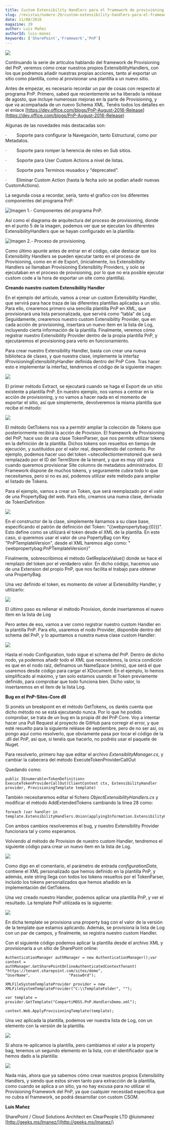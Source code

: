 ```yaml
---
title: Custom Extensibility Handlers para el framework de provisioning del PnP
slug: /revistas/numero-29/custom-extensibility-handlers-para-el-framework-de-provisioning-del-pnp
date: 11/08/2016
magazine: 29
author: Luis Mañez
authorId: luis-manez
keywords: ['SharePoint','Framework','PnP']
---
```






![](../../../images/numero29/custom-extensibility-handlers-para-el-framework-de-provisioning-del-pnp/image1.png)



Continuando la serie de artículos hablando del framework de Provisioning del PnP, veremos cómo crear nuestros propios ExtensibilityHandlers, con los que podremos añadir nuestras propias acciones, tanto al exportar un sitio como plantilla, como al provisionar una plantilla a un nuevo sitio.

Antes de empezar, es necesario recordar un par de cosas con respecto al programa PnP. Primero, sabed que recientemente se ha liberado la reléase de agosto, que incluye numerosas mejoras en la parte de Provisioning, y que va acompañada de un nuevo Schema XML. Tenéis todos los detalles en el enlace [https://dev.office.com/blogs/PnP-August-2016-Release](https://dev.office.com/blogs/PnP-August-2016-Release)

Algunas de las novedades más destacadas son:

·          Soporte para configurar la Navegación, tanto Estructural, como por Metadatos.

·          Soporte para romper la herencia de roles en Sub sitios.

·          Soporte para User Custom Actions a nivel de listas.

·          Soporte para Terminos reusados y “deprecated”.

·          Eliminar Custom Action (hasta la fecha solo se podían añadir nuevas CustomActions).

La segunda cosa a recordar, sería, tanto el grafico con los diferentes componentes del programa PnP:

![Imagen 1.- Componentes del programa PnP.](../../../images/numero29/custom-extensibility-handlers-para-el-framework-de-provisioning-del-pnp/image2.png)

Así como el diagrama de arquitectura del proceso de provisioning, donde en el punto 5 de la imagen, podemos ver que se ejecutan los diferentes ExtensibilityHandlers que se hayan configurado en la plantilla:

![Imagen 2.- Proceso de provisioning.](../../../images/numero29/custom-extensibility-handlers-para-el-framework-de-provisioning-del-pnp/image3.png)

Como último apunte antes de entrar en el código, cabe destacar que los Extensibility Handlers se pueden ejecutar tanto en el proceso de Provisioning, como en el de Export, (inicialmente, los Extensibilbity Handlers se llamaban Provisioning Extensiblity Providers, y solo se ejecutaban en el proceso de provisioning, por lo que no era posible ejecutar custom code a la hora de exportar un site como plantilla).

**Creando nuestro custom Extensibility Handler**

En el ejemplo del artículo, vamos a crear un custom Extensiblity Handler, que servirá para hace traza de las diferentes plantillas aplicadas a un sitio. Para ello, crearemos primero una sencilla plantilla PnP en XML, que provisionará una lista personalizada, que servirá como “tabla” de Log. Seguidamente, crearemos nuestro custom Extensibility Provider, que en cada acción de provisioning, insertara un nuevo ítem en la lista de Log, incluyendo cierta información de la plantilla. Finalmente, veremos cómo registrar nuestro Extensibility Provider dentro de la propia plantilla PnP, y ejecutaremos el provisioning para verlo en funcionamiento.

Para crear nuestro Extensibility Handler, basta con crear una nueva biblioteca de clases, y que nuestra clase, implemente la interfaz IProvisioningExtensibilityHandler definida dentro del PnP Core. Tras hacer esto e implementar la interfaz, tendremos el código de la siguiente imagen:​

![](../../../images/numero29/custom-extensibility-handlers-para-el-framework-de-provisioning-del-pnp/image4.png)

El primer método Extract, se ejecutará cuando se haga el Export de un sitio existente a plantilla PnP. En nuestro ejemplo, nos vamos a centrar en la acción de provisioning, y no vamos a hacer nada en el momento de exportar el sitio, así que simplemente, devolveremos la misma plantilla que recibe el método:

![](../../../images/numero29/custom-extensibility-handlers-para-el-framework-de-provisioning-del-pnp/image5.png)

El método GetTokens nos va a permitir ampliar la colección de Tokens que posteriormente recibirá la acción de Provision. El framework de Provisioning del PnP, hace uso de una clase TokenParser, que nos permite utilizar tokens en la definición de la plantilla. Dichos tokens son resueltos en tiempo de ejecución, y sustituidos por el valor real, dependiendo del contexto. Por ejemplo, podemos hacer uso del token ~sitecollectiontermstoreid que será remplazado por el ID del TermStore de la tenant, y que es muy útil para cuando queremos provisionar Site columns de metadatos administrados. El Framework dispone de muchos tokens, y seguramente cubra todo lo que necesitamos, pero si no es así, podemos utilizar este método para ampliar el listado de Tokens.

Para el ejemplo, vamos a crear un Token, que será reemplazado por el valor de una PropertyBag del web. Para ello, creamos una nueva clase, derivada de TokenDefinition

![](../../../images/numero29/custom-extensibility-handlers-para-el-framework-de-provisioning-del-pnp/image6.png)

En el constructor de la clase, simplemente llamamos a su clase base, especificando el patrón de definición del Token: "\{\{webpropertybag:\{0\}\}\}". 
Esto define como se utilizará el token desde el XML de la plantilla. En este caso, si queremos usar el valor de una PopertyBag con Key "PnPTemplateVersion", desde el XML haremos algo como: "\{webpropertybag:PnPTemplateVersion\}"

Finalmente, sobrescribimos el método GetReplaceValue() donde se hace el remplazo del token por el verdadero valor. En dicho código, hacemos uso de una Extension del propio PnP, que nos facilita el trabajo para obtener una PropertyBag.

Una vez definido el token, es momento de volver al Extensibility Handler, y utilizarlo:

![](../../../images/numero29/custom-extensibility-handlers-para-el-framework-de-provisioning-del-pnp/image7.png)

El último paso es rellenar el método Provision, donde insertaremos el nuevo ítem en la lista de Log

Pero antes de eso, vamos a ver como registrar nuestro custom Handler en la plantilla PnP. Para ello, usaremos el nodo Provider, disponible dentro del schema del PnP, y lo apuntamos a nuestra nueva clase custom Handler:

![](../../../images/numero29/custom-extensibility-handlers-para-el-framework-de-provisioning-del-pnp/image8.png)

Hasta el nodo Configuration, todo sigue el schema del PnP. Dentro de dicho nodo, ya podemos añadir todo el XML que necesitemos, la única condición es que en el nodo raíz, definamos un NameSpace (xmlns), que será el que usaremos desde código para cargar el XDocument. En el ejemplo, lo hemos simplificado al máximo, y tan solo estamos usando el Token previamente definido, para comprobar que todo funciona bien. Dicho valor, lo insertaremos en el ítem de la lista Log.

**Bug en el PnP-Sites-Core dll**

Si ponéis un breakpoint en el método GetTokens, os daréis cuenta que dicho método no se está ejecutando nunca. Por lo que he podido comprobar, se trata de un bug en la propia dll del PnP Core. Voy a intentar hacer una Pull Request al proyecto de GitHub para corregir el error, y que esté resuelto para la siguiente reléase de septiembre, pero de no ser así, os pongo aquí como resolverlo, que obviamente pasa por tocar el código de la .dll del PnP, así que, si tenéis que hacerlo, no podréis usar el paquete de Nuget.

Para resolverlo, primero hay que editar el archivo *ExtensiblityManager.cs*, y cambiar la cabecera del método ExecuteTokenProviderCallOut

Quedando como:

```
public IEnumerable<TokenDefinition> ExecuteTokenProviderCallOut(ClientContext ctx, ExtensibilityHandler provider, ProvisioningTemplate template)
```

También necesitaremos editar el fichero *ObjectExtensibilityHandlers.cs* y modificar el método AddExtendedTokens cambiando la línea 28 como:

```
foreach (var handler in template.ExtensibilityHandlers.Union(applyingInformation.ExtensibilityHandlers))
```

Con ambos cambios resolveremos el bug, y nuestro Extensibility Provider funcionara tal y como esperamos.

Volviendo al método de Provision de nuestro custom Handler, tendremos el siguiente código para crear un nuevo ítem en la lista de Log.​

![](../../../images/numero29/custom-extensibility-handlers-para-el-framework-de-provisioning-del-pnp/image9.png)

Como digo en el comentario, el parámetro de entrada *configurationData*, contiene el XML personalizado que hemos definido en la plantilla PnP, y además, este string llega con todos los tokens resueltos por el TokenParser, incluido los tokens personalizados que hemos añadido en la implementación del GetTokens.

Una vez creado nuestro Handler, podemos aplicar una plantilla PnP, y ver el resultado. La template PnP utilizada es la siguiente:

![](../../../images/numero29/custom-extensibility-handlers-para-el-framework-de-provisioning-del-pnp/image10.png)

En dicha template se provisiona una property bag con el valor de la versión de la template que estamos aplicando. Además, se provisiona la lista de Log con un par de campos, y finalmente, se registra nuestro custom Handler.

Con el siguiente código podemos aplicar la plantilla desde el archivo XML y provisionarla a un sitio de SharePoint online:

```
AuthenticationManager authManager = new AuthenticationManager();var context = authManager.GetSharePointOnlineAuthenticatedContextTenant(                "https://tenant.sharepoint.com/sites/demo",                 "UserName",                 "Passw0rd");
```

```
XMLFileSystemTemplateProvider provider = new XMLFileSystemTemplateProvider("C:\\TemplateFolder", "");
```

```
var template = provider.GetTemplate("CompartiMOSS.PnP.HandlersDemo.xml");
```

```
context.Web.ApplyProvisioningTemplate(template);
```

Una vez aplicada la plantilla, podemos ver nuestra lista de Log, con un elemento con la versión de la plantilla.​

![](../../../images/numero29/custom-extensibility-handlers-para-el-framework-de-provisioning-del-pnp/image11.png)

Si ahora re-aplicamos la plantilla, pero cambiamos el valor a la property bag, tenemos un segundo elemento en la lista, con el identificador que le hemos dado a la plantilla:

![](../../../images/numero29/custom-extensibility-handlers-para-el-framework-de-provisioning-del-pnp/image12.png)

Nada más, ahora que ya sabemos cómo crear nuestros propios Extensibility Handlers, y siendo que estos sirven tanto para extracción de la plantilla, como cuando se aplica a un sitio, ya no hay excusa para no utilizar el Provisioning Framework del PnP, ya que cualquier necesidad especifica que no cubra el framework, se podrá desarrollar con custom CSOM.



**Luis Mañez**

SharePoint / Cloud Solutions Architect en ClearPeople LTD
 @luismanez
 [http://geeks.ms/lmanez/](http://geeks.ms/lmanez/)

